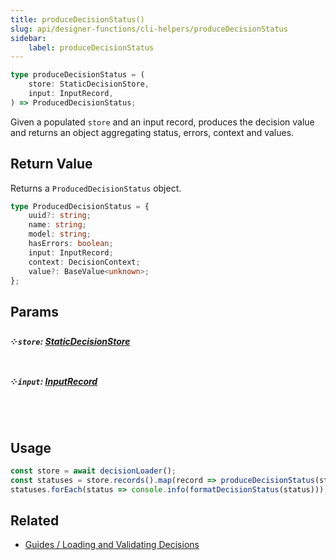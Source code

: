 ```yaml
---
title: produceDecisionStatus()
slug: api/designer-functions/cli-helpers/produceDecisionStatus
sidebar:
    label: produceDecisionStatus
---
```


```ts
type produceDecisionStatus = (
    store: StaticDecisionStore,
    input: InputRecord,
) => ProducedDecisionStatus;
```

Given a populated `store` and an input record, produces the decision value and returns
an object aggregating status, errors, context and values.

## Return Value

Returns a `ProducedDecisionStatus` object.

```ts
type ProducedDecisionStatus = {
    uuid?: string;
    name: string;
    model: string;
    hasErrors: boolean;
    input: InputRecord;
    context: DecisionContext;
    value?: BaseValue<unknown>;
};
```

## Params

##### ༶ `store`: [StaticDecisionStore](/api/designer-functions/Types/StaticDecisionStore)

##### ༶ `input`: [InputRecord](/api/designer-decisions/Types/InputRecord)

&nbsp;

## Usage

```js
const store = await decisionLoader();
const statuses = store.records().map(record => produceDecisionStatus(store, record));
statuses.forEach(status => console.info(formatDecisionStatus(status)));
```

## Related

-   [Guides / Loading and Validating Decisions](/guides/validating-design-decisions-with-schemas/)

